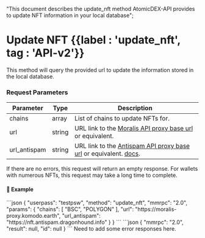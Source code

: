   "This document describes the update_nft method AtomicDEX-API provides to update NFT information in your local database";

# Update NFT {{label : 'update_nft', tag : 'API-v2'}}

This method will query the provided url to update the information stored in the local database.

### Request Parameters

| Parameter     | Type   | Description                                                                                                                                             |
| ------------- | ------ | ------------------------------------------------------------------------------------------------------------------------------------------------------- |
| chains        | array  | List of chains to update NFTs for.                                                                                                                      |
| url           | string | URL link to the [Moralis API proxy base url](https://moralis-proxy.komodo.earth) or equivalent.                                                         |
| url\_antispam | string | URL link to the [Antispam API proxy base url](https://nft.antispam.dragonhound.info) or equivalent. [docs](https://nft.antispam.dragonhound.info/docs). |

<Note>
  If there are no errors, this request will return an empty response. For wallets with numerous NFTs, this request may take a long time to complete.
</Note>

#### 📌 Example

<CodeGroup title="Update NFT" tag="POST" label="update_nft" mm2MethodDecorate="true">
  ```json
  {
    "userpass": "testpsw",
    "method": "update_nft",
    "mmrpc": "2.0",
    "params": {
      "chains": [
        "BSC",
        "POLYGON"
      ],
      "url": "https://moralis-proxy.komodo.earth",
      "url_antispam": "https://nft.antispam.dragonhound.info"
    }
  }
  ```
</CodeGroup>

<CollapsibleSection expandedText="Hide Response" collapsedText="Show Response">
  ```json
  {
  	"mmrpc": "2.0",
  	"result": null,
  	"id": null
  }
  ```
</CollapsibleSection>

<DevComment>
  Need to add some error responses here.
</DevComment>
